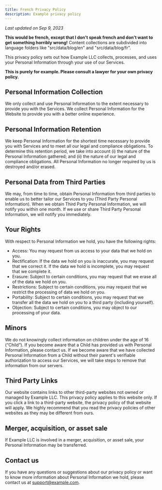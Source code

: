 ```yaml
---
title: French Privacy Policy
description: Example privacy policy
---
```


_Last updated on Sep 9, 2023_

**This would be french, except that I don't speak french and don't want to get something horribly wrong!** Content collections are subdivided into language folders like "src/data/blog/en" and "src/data/blog/fr".

This privacy policy sets out how Example LLC collects, processes, and uses your Personal Information through your use of our Services.

**This is purely for example. Please consult a lawyer for your own privacy policy.**

## Personal Information Collection

We only collect and use Personal Information to the extent necessary to provide you with the Services. We collect Personal Information for the Website to provide you with a better online experience.

## Personal Information Retention

We keep Personal Information for the shortest time necessary to provide you with Services and to meet all our legal and compliance obligations. To determine this retention period, we take into account (i) the nature of the Personal Information gathered; and (ii) the nature of our legal and compliance obligations. All Personal Information no longer required by us is destroyed and/or erased.

## Personal Data from Third Parties

We may, from time to time, obtain Personal Information from third parties to enable us to better tailor our Services to you (Third Party Personal Information). When we obtain Third Party Personal Information, we will notify you within one month. If we use or share Third Party Personal Information, we will notify you immediately.

## Your Rights

With respect to Personal Information we hold, you have the following rights:

- Access: You may request from us access to your data that we hold on you.
- Rectification: If the data we hold on you is inaccurate, you may request that we correct it. If the data we hold is incomplete, you may request that we complete it.
- Erasure: Subject to certain conditions, you may request that we erase all of the data we hold on you.
- Restrictions: Subject to certain conditions, you may request that we restrict the processing of data we hold on you.
- Portability: Subject to certain conditions, you may request that we transfer all the data we hold on you to a third party (including yourself).
- Objection: Subject to certain conditions, you may object to our processing of your data.

## Minors

We do not knowingly collect information on children under the age of 16 (“Child”). If you become aware that a Child has provided us with Personal Information, please contact us. If we become aware that we have collected Personal Information from a Child without their parent's verifiable authorization to access our Services, we will take steps to remove that information from our servers.

## Third Party Links

Our website contains links to other third-party websites not owned or managed by Example LLC. This privacy policy applies to this website only. If you click a link to a third-party website, the privacy policy of that website will apply. We highly recommend that you read the privacy policies of other websites as they may be different from ours.

## Merger, acquisition, or asset sale

If Example LLC is involved in a merger, acquisition, or asset sale, your Personal Information may be transferred.

## Contact us

If you have any questions or suggestions about our privacy policy or want to know more information about Personal Information we hold, please contact us at support@example.com.
